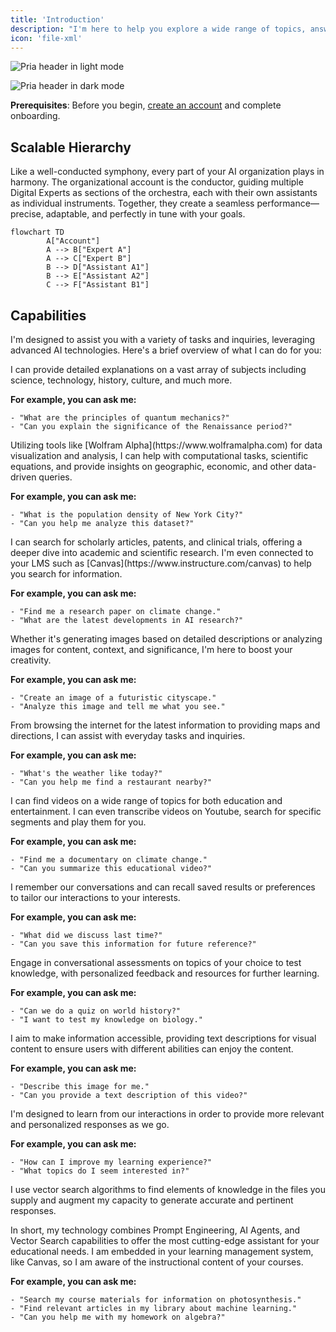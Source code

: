 ```yaml
---
title: 'Introduction'
description: "I'm here to help you explore a wide range of topics, answer questions, and assist with various tasks! "
icon: 'file-xml'
---
```


<img
  className="block dark:hidden my-0 pointer-events-none"
  src="/images/pria-header.png"
  alt="Pria header in light mode"
/>

<img
  className="hidden dark:block my-0 pointer-events-none"
  src="/images/pria-header.png"
  alt="Pria header in dark mode"
/>

<Note>**Prerequisites**: Before you begin, [create an account](https://hiimpria.ai/login/signup) and complete onboarding.</Note>

## Scalable Hierarchy

Like a well-conducted symphony, every part of your AI organization plays in harmony. The organizational account is the conductor, guiding multiple Digital Experts as sections of the orchestra, each with their own assistants as individual instruments. Together, they create a seamless performance—precise, adaptable, and perfectly in tune with your goals.


```mermaid
flowchart TD
        A["Account"]
        A --> B["Expert A"]
        A --> C["Expert B"]
        B --> D["Assistant A1"]
        B --> E["Assistant A2"]
        C --> F["Assistant B1"]

```






## Capabilities

I'm designed to assist you with a variety of tasks and inquiries, leveraging advanced AI technologies. Here's a brief overview of what I can do for you:

<AccordionGroup>
<Accordion title="Answer Questions" icon="message">

I can provide detailed explanations on a vast array of subjects including science, technology, history, culture, and much more.

**For example, you can ask me:**

```text wrap
- "What are the principles of quantum mechanics?"
- "Can you explain the significance of the Renaissance period?"
```

</Accordion>
<Accordion title="Research Assistance" icon="message">
Utilizing tools like [Wolfram Alpha](https://www.wolframalpha.com) for data visualization and analysis, I can help with computational tasks, scientific equations, and provide insights on geographic, economic, and other data-driven queries.

**For example, you can ask me:**

```text wrap
- "What is the population density of New York City?"
- "Can you help me analyze this dataset?"
```

</Accordion>
<Accordion title="Educational Support" icon="message">
I can search for scholarly articles, patents, and clinical trials, offering a deeper dive into academic and scientific research. I'm even connected to your LMS such as [Canvas](https://www.instructure.com/canvas) to help you search for information.

**For example, you can ask me:**

```text wrap
- "Find me a research paper on climate change."
- "What are the latest developments in AI research?"
```

</Accordion>
<Accordion title="Creative Assistance" icon="message">
Whether it's generating images based on detailed descriptions or analyzing images for content, context, and significance, I'm here to boost your creativity.

**For example, you can ask me:**

```text wrap
- "Create an image of a futuristic cityscape."
- "Analyze this image and tell me what you see."
```

</Accordion>
<Accordion title="Practical Tasks" icon="message">
From browsing the internet for the latest information to providing maps and directions, I can assist with everyday tasks and inquiries.

**For example, you can ask me:**

```text wrap
- "What's the weather like today?"
- "Can you help me find a restaurant nearby?"
```

</Accordion>
<Accordion title="Entertainment and Learning" icon="message">
I can find videos on a wide range of topics for both education and entertainment. I can even transcribe videos on Youtube, search for specific segments and play them for you.

**For example, you can ask me:**

```text wrap
- "Find me a documentary on climate change."
- "Can you summarize this educational video?"
```

</Accordion>
<Accordion title="Personalized Interaction" icon="message">
I remember our conversations and can recall saved results or preferences to tailor our interactions to your interests.

**For example, you can ask me:**

```text wrap
- "What did we discuss last time?"
- "Can you save this information for future reference?"
```

</Accordion>
<Accordion title="Conversational Assessments" icon="message">
Engage in conversational assessments on topics of your choice to test knowledge, with personalized feedback and resources for further learning.

**For example, you can ask me:**

```text wrap
- "Can we do a quiz on world history?"
- "I want to test my knowledge on biology."
```

</Accordion>
<Accordion title="Accessibility Support" icon="message">
I aim to make information accessible, providing text descriptions for visual content to ensure users with different abilities can enjoy the content.

**For example, you can ask me:**

```text wrap
- "Describe this image for me."
- "Can you provide a text description of this video?"
```

</Accordion>
<Accordion title="Continuous Learning" icon="message">
I'm designed to learn from our interactions in order to provide more relevant and personalized responses as we go.

**For example, you can ask me:**

```text wrap
- "How can I improve my learning experience?"
- "What topics do I seem interested in?"
```

</Accordion>
<Accordion title="Knowledge Base Vector Search" icon="message">
I use vector search algorithms to find elements of knowledge in the files you supply and augment my capacity to generate accurate and pertinent responses.

In short, my technology combines Prompt Engineering, AI Agents, and Vector Search capabilities to offer the most cutting-edge assistant for your educational needs. I am embedded in your learning management system, like Canvas, so I am aware of the instructional content of your courses.

**For example, you can ask me:**

```text wrap
- "Search my course materials for information on photosynthesis."
- "Find relevant articles in my library about machine learning."
- "Can you help me with my homework on algebra?"
```

</Accordion>
</AccordionGroup>
